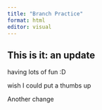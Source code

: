```yaml
---
title: "Branch Practice"
format: html
editor: visual
---
```


## This is it: an update


having lots of fun :D

wish I could put a thumbs up


Another change

